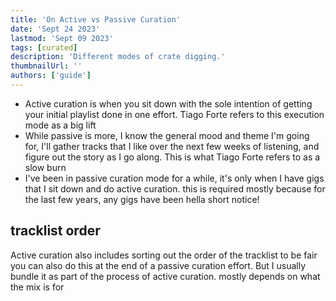 ```yaml
---
title: 'On Active vs Passive Curation'
date: 'Sept 24 2023'
lastmod: 'Sept 09 2023'
tags: [curated]
description: 'Different modes of crate digging.'
thumbnailUrl: ''
authors: ['guide']
---
```


- Active curation is when you sit down with the sole intention of getting your initial playlist done in one effort.
Tiago Forte refers to this execution mode as a big lift
- While passive is more, I know the general mood and theme I'm going for, I'll gather tracks that I like over the next few weeks 
of listening, and figure out the story as I go along. This is what Tiago Forte refers to as a slow burn
- I've been in passive curation mode for a while, it's only when I have gigs that I sit down and do active curation.
this is required mostly because for the last few years, any gigs have been hella short notice!

## tracklist order

Active curation also includes sorting out the order of the tracklist
to be fair you can also do this at the end of a passive curation effort.
But I usually bundle it as part of the process of active curation.
mostly depends on what the mix is for
